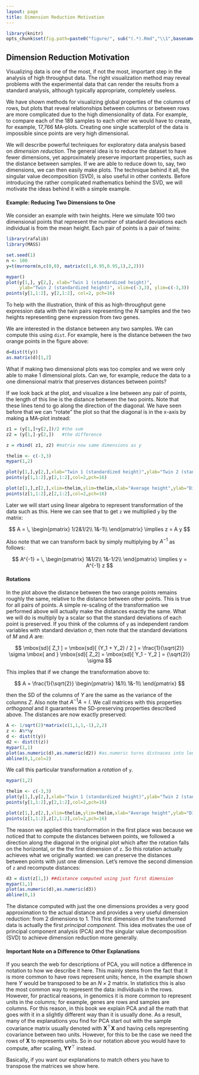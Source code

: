 ```yaml
---
layout: page
title: Dimension Reduction Motivation
---
```


```r
library(knitr)
opts_chunk$set(fig.path=paste0("figure/", sub("(.*).Rmd","\\1",basename(knitr:::knit_concord$get('infile'))), "-"))
```

## Dimension Reduction Motivation

Visualizing data is one of the most, if not the most, important step in the analysis of high throughput data. The right visualization method may reveal problems with the experimental data that can render the results from a standard analysis, although typically appropriate, completely useless. 

We have shown methods for visualizing global properties of the columns of rows, but plots that reveal relationships between columns or between rows are more complicated due to the high dimensionality of data. For example, to compare each of the 189 samples to each other we would have to create, for example, 17,766 MA-plots. Creating one single scatterplot of the data is impossible since points are very high dimensional. 

We will describe powerful techniques for exploratory data analysis based on _dimension reduction_. The general idea is to reduce the dataset to have fewer dimensions, yet approximately preserve important properties, such as the distance between samples. If we are able to reduce down to, say, two dimensions, we can then easily make plots. The technique behind it all, the singular value decomposition (SVD), is also useful in other contexts. Before introducing the rather complicated mathematics behind the SVD, we will motivate the ideas behind it with a simple example.

#### Example: Reducing Two Dimensions to One

We consider an example with twin heights. Here we simulate 100 two dimensional points that represent the number of standard deviations each individual is from the mean height. Each pair of points is a pair of twins:

```r
library(rafalib)
library(MASS)

set.seed(1)
n <- 100
y=t(mvrnorm(n,c(0,0), matrix(c(1,0.95,0.95,1),2,2)))

mypar()
plot(y[1,], y[2,], xlab="Twin 1 (standardized height)", 
     ylab="Twin 2 (standardized height)", xlim=c(-3,3), ylim=c(-3,3))
points(y[1,1:2], y[2,1:2], col=2, pch=16)
```

To help with the illustration, think of this as high-throughput gene expression data with the twin pairs representing the $N$ samples and the two heights representing gene expression from two genes. 

We are interested in the distance between any two samples. We can compute this using `dist`. For example, here is the distance between the two orange points in the figure above:

```r
d=dist(t(y))
as.matrix(d)[1,2]
```

What if making two dimensional plots was too complex and we were only able to make 1 dimensional plots. Can we, for example, reduce the data to a one dimensional matrix that preserves distances between points?

If we look back at the plot, and visualize a line between any pair of points, the length of this line is the distance between the two points. Note that these lines tend to go along the direction of the diagonal. We have seen before that we can "rotate" the plot so that the diagonal is in the x-axis by making a MA-plot instead:


```r
z1 = (y[1,]+y[2,])/2 #the sum 
z2 = (y[1,]-y[2,])   #the difference

z = rbind( z1, z2) #matrix now same dimensions as y

thelim <- c(-3,3)
mypar(1,2)

plot(y[1,],y[2,],xlab="Twin 1 (standardized height)",ylab="Twin 2 (standardized height)",xlim=thelim,ylim=thelim)
points(y[1,1:2],y[2,1:2],col=2,pch=16)

plot(z[1,],z[2,],xlim=thelim,ylim=thelim,xlab="Average height",ylab="Differnece in height")
points(z[1,1:2],z[2,1:2],col=2,pch=16)
```


Later we will start using linear algebra to represent transformation of the data such as this. Here we can see that to get `z` we multiplied `y` by the matrix:

$$
A = \,
\begin{pmatrix}
1/2&1/2\\
1&-1\\
\end{pmatrix}
\implies
z = A y
$$

Also note that we can transform back by simply multiplying by $A^{-1}$ as follows:

$$
A^{-1} = \,
\begin{pmatrix}
1&1/2\\
1&-1/2\\
\end{pmatrix}
\implies
y = A^{-1} z
$$

#### Rotations 

In the plot above the distance between the two orange points remains roughly the same, relative to the distance between other points. This is true for all pairs of points. A simple re-scaling of the transformation we performed above will actually make the distances exactly the same. What we will do is multiply by a scalar so that the standard deviations of each point is preserved. If you think of the columns of `y` as independent random variables with standard deviation $\sigma$, then note that the standard deviations of $M$ and $A$ are:

$$
\mbox{sd}[ Z_1 ] = \mbox{sd}[ (Y_1 + Y_2) / 2 ] = \frac{1}{\sqrt{2}} \sigma \mbox{ and } \mbox{sd}[ Z_2] = \mbox{sd}[ Y_1 - Y_2  ] = {\sqrt{2}} \sigma 
$$

This implies that if we change the transformation above to:

$$
A = \frac{1}{\sqrt{2}}
\begin{pmatrix}
1&1\\
1&-1\\
\end{pmatrix}
$$

then the SD of the columns of $Y$ are the same as the variance of the columns $Z$. Also note that $A^{-1}A=I$. We call matrices with this properties _orthogonal_ and it guarantees the SD-preserving properties described above. The distances are now exactly preserved:

```r
A <- 1/sqrt(2)*matrix(c(1,1,1,-1),2,2)
z <- A%*%y
d <- dist(t(y))
d2 <- dist(t(z))
mypar(1,1)
plot(as.numeric(d),as.numeric(d2)) #as.numeric turns distnaces into long vector
abline(0,1,col=2)
```

We call this particular transformation a _rotation_ of `y`. 

```r
mypar(1,2)

thelim <- c(-3,3)
plot(y[1,],y[2,],xlab="Twin 1 (standardized height)",ylab="Twin 2 (standardized height)",xlim=thelim,ylim=thelim)
points(y[1,1:2],y[2,1:2],col=2,pch=16)

plot(z[1,],z[2,],xlim=thelim,ylim=thelim,xlab="Average height",ylab="Differnece in height")
points(z[1,1:2],z[2,1:2],col=2,pch=16)
```

The reason we applied this transformation in the first place was because we noticed that to compute the distances between points, we followed a direction along the diagonal in the original plot which after the rotation falls on the horizontal, or the the first dimension of `z`. So this rotation actually achieves what we originally wanted: we can preserve the distances between points with just one dimension. Let's remove the second dimension of `z` and recompute distances:


```r
d3 = dist(z[1,]) ##distance computed using just first dimension
mypar(1,1)
plot(as.numeric(d),as.numeric(d3)) 
abline(0,1)
```

The distance computed with just the one dimensions provides a very good approximation to the actual distance and provides a very useful dimension reduction: from 2 dimensions to 1. This first dimension of the transformed data is actually the first _principal component_. This idea motivates the use of principal component analysis (PCA) and the singular value decomposition (SVD) to achieve dimension reduction more generally. 

#### Important Note on a Difference to Other Explanations

If you search the web for descriptions of PCA, you will notice a difference in notation to how we describe it here. This mainly stems from the fact that it is more common to have rows represent units; hence,  in the example shown here $Y$ would be transposed to be an $N \times 2$ matrix. In statistics this is also the most common way to represent the data: individuals in the rows. However, for practical reasons, in genomics it is more common to represent units in the columns; for example, genes are rows and samples are columns. For this reason, in this book we explain PCA and all the math that goes with it in a slightly different way than it is usually done. As a result, many of the explanations you find for PCA start out with the sample covariance matrix usually denoted with
$\mathbf{X}^\top\mathbf{X}$ and having cells representing covariance between two units. However, for this to be the case we need the rows of $\mathbf{X}$ to represents units. So in our notation above you would have to compute, after scaling, $\mathbf{Y}\mathbf{Y}^\top$ instead.

Basically, if you want our explanations to match others you have to transpose the matrices we show here.








